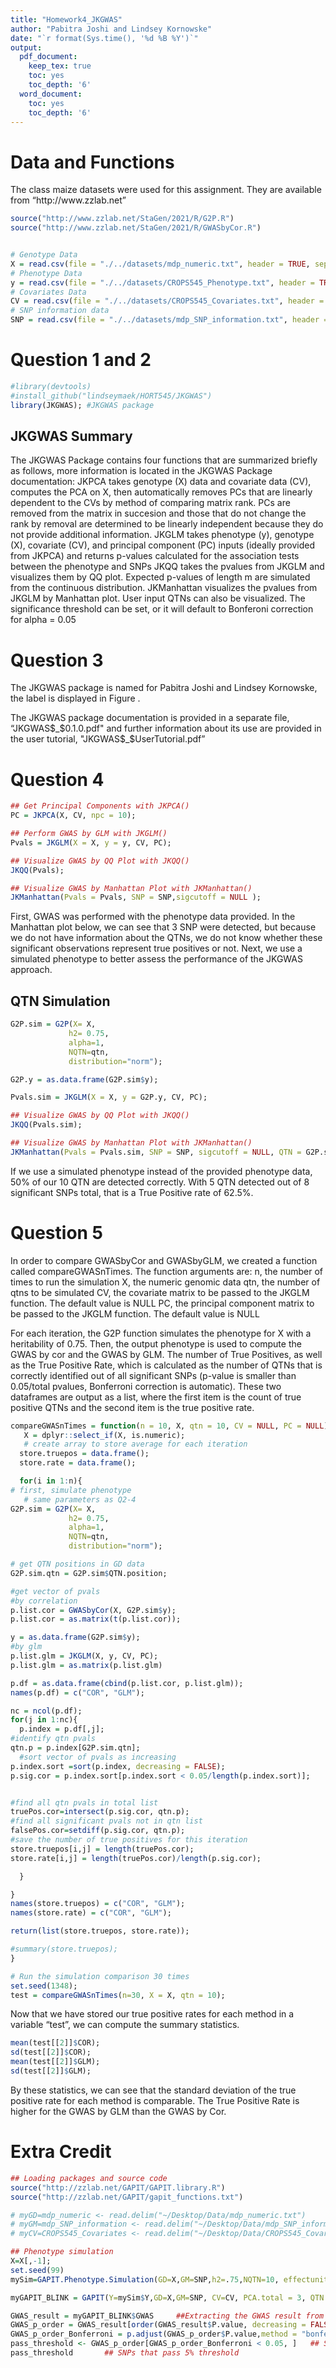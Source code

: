 ```yaml
---
title: "Homework4_JKGWAS"
author: "Pabitra Joshi and Lindsey Kornowske"
date: "`r format(Sys.time(), '%d %B %Y')`"
output:
  pdf_document:
    keep_tex: true
    toc: yes
    toc_depth: '6'
  word_document:
    toc: yes
    toc_depth: '6'
---
```


\begin{figure*}[htbp]
\begin{center}
\includegraphics[width = 0.5\textwidth]{JKGWAS_logo.png}
\end{center}
\end{figure*}

# Data and Functions

The class maize datasets were used for this assignment. They are available from "http://www.zzlab.net" 

```r
source("http://www.zzlab.net/StaGen/2021/R/G2P.R")
source("http://www.zzlab.net/StaGen/2021/R/GWASbyCor.R")


# Genotype Data
X = read.csv(file = "./../datasets/mdp_numeric.txt", header = TRUE, sep ="");
# Phenotype Data
y = read.csv(file = "./../datasets/CROPS545_Phenotype.txt", header = TRUE, sep = "");
# Covariates Data
CV = read.csv(file = "./../datasets/CROPS545_Covariates.txt", header = TRUE, sep = "");
# SNP information data
SNP = read.csv(file = "./../datasets/mdp_SNP_information.txt", header = TRUE, sep = "");

```

# Question 1 and 2
\textbf{(1)	The package should contain at least three input: y, X , and C that are R objects of numeric data frame. Their dimensions are n by 1, n by m, and n by t corresponding to phenotype, genotype and covariate data, where n is number of individuals, m is number of markers, and t is number of covariates. The function should return probability values with dimension of 1 by m for the association tests between phenotype and markers. Markers are tested one at a time with covariates in C included as covariates (15 points).
(2)	The package should perform PCA and incorporate PCs as cofactors for GWAS.  Your package should also automatically exclude the PCs that are in linear dependent to the covariates provided by users. (25 points).}

```r
#library(devtools)
#install_github("lindseymaek/HORT545/JKGWAS")
library(JKGWAS); #JKGWAS package
```


## JKGWAS Summary

The JKGWAS Package contains four functions that are summarized briefly as follows, more information is located in the JKGWAS Package documentation: \par
\textbullet JKPCA takes genotype (X) data and covariate data (CV), computes the PCA on X, then automatically removes PCs that are linearly dependent to the CVs by method of comparing matrix rank. PCs are removed from the matrix in succesion and those that do not change the rank by removal are determined to be linearly independent because they do not provide additional information. \par
\textbullet JKGLM takes phenotype (y), genotype (X), covariate (CV), and principal component (PC) inputs (ideally provided from JKPCA) and returns p-values calculated for the association tests between the phenotype and SNPs \par
\textbullet JKQQ takes the pvalues from JKGLM and visualizes them by QQ plot. Expected p-values of length m are simulated from the continuous distribution.\par
\textbullet JKManhattan visualizes the pvalues from JKGLM by Manhattan plot. User input QTNs can also be visualized. The significance threshold can be set, or it will default to Bonferoni correction for alpha = 0.05 \par



# Question 3

\textbf{(3)	Develop a user manual and tutorials. Name your package and create a logo. (20 points).}

The JKGWAS package is named for Pabitra Joshi and Lindsey Kornowske, the label is displayed in Figure \ref{fig:logo}.

\begin{figure*}[htbp]
\begin{center}
\includegraphics[width = 0.3\textwidth]{JKGWAS_logo.png}
  \caption{JKGWAS Package Logo}
  \label{fig:logo}
\end{center}
\end{figure*}

The JKGWAS package documentation is provided in a separate file, "JKGWAS$\_$0.1.0.pdf" and further information about its use are provided in the user tutorial, "JKGWAS$\_$UserTutorial.pdf"

# Question 4

\textbf{(4)	Perform GWAS on the data provided or your own data which must contain cofactors (15 points).}

```r
## Get Principal Components with JKPCA()
PC = JKPCA(X, CV, npc = 10);

## Perform GWAS by GLM with JKGLM()
Pvals = JKGLM(X = X, y = y, CV, PC);

## Visualize GWAS by QQ Plot with JKQQ()
JKQQ(Pvals);

## Visualize GWAS by Manhattan Plot with JKManhattan()
JKManhattan(Pvals = Pvals, SNP = SNP,sigcutoff = NULL );

```
First, GWAS was performed with the phenotype data provided. In the Manhattan plot below, we can see that 3 SNP were detected, but because we do not have information about the QTNs, we do not know whether these significant observations represent true positives or not. Next, we use a simulated phenotype to better assess the performance of the JKGWAS approach.

## QTN Simulation

```r
G2P.sim = G2P(X= X,
             h2= 0.75,
             alpha=1,
             NQTN=qtn,
             distribution="norm");

G2P.y = as.data.frame(G2P.sim$y);

Pvals.sim = JKGLM(X = X, y = G2P.y, CV, PC);

## Visualize GWAS by QQ Plot with JKQQ()
JKQQ(Pvals.sim);

## Visualize GWAS by Manhattan Plot with JKManhattan()
JKManhattan(Pvals = Pvals.sim, SNP = SNP, sigcutoff = NULL, QTN = G2P.sim$QTN.position );

```

If we use a simulated phenotype instead of the provided phenotype data, 50% of our 10 QTN are detected correctly. With 5 QTN detected out of 8 significant SNPs total, that is a True Positive rate of 62.5%.

# Question 5

\textbf{(5)	Demonstrate that your method is superior to the competing method (GWASbyCor) through simulation with at least 30 replicates (25 points).}

In order to compare GWASbyCor and GWASbyGLM, we created a function called compareGWASnTimes. The function arguments are: \par
\texbullet n, the number of times to run the simulation \par
\textbullet X, the numeric genomic data \par
\textbullet qtn, the number of qtns to be simulated \par
\textbullet CV, the covariate matrix to be passed to the JKGLM function. The default value is NULL \par
\textbullet PC, the principal component matrix to be passed to the JKGLM function. The default value is NULL \par

For each iteration, the G2P function simulates the phenotype for X with a heritability of 0.75. Then, the output phenotype is used to compute the GWAS by cor and the GWAS by GLM. The number of True Positives, as well as the True Positive Rate, which is calculated as the number of QTNs that is correctly identified out of all significant SNPs (p-value is smaller than 0.05/total pvalues, Bonferroni correction is automatic). These two dataframes are output as a list, where the first item is the count of true positive QTNs and the second item is the true positive rate.

```r
compareGWASnTimes = function(n = 10, X, qtn = 10, CV = NULL, PC = NULL) {
   X = dplyr::select_if(X, is.numeric);
   # create array to store average for each iteration
  store.truepos = data.frame();
  store.rate = data.frame();

  for(i in 1:n){
# first, simulate phenotype
   # same parameters as Q2-4
G2P.sim = G2P(X= X,
             h2= 0.75,
             alpha=1,
             NQTN=qtn,
             distribution="norm");

# get QTN positions in GD data
G2P.sim.qtn = G2P.sim$QTN.position;

#get vector of pvals
#by correlation
p.list.cor = GWASbyCor(X, G2P.sim$y);
p.list.cor = as.matrix(t(p.list.cor));

y = as.data.frame(G2P.sim$y);
#by glm
p.list.glm = JKGLM(X, y, CV, PC);
p.list.glm = as.matrix(p.list.glm)

p.df = as.data.frame(cbind(p.list.cor, p.list.glm));
names(p.df) = c("COR", "GLM");

nc = ncol(p.df);
for(j in 1:nc){
  p.index = p.df[,j];
#identify qtn pvals
qtn.p = p.index[G2P.sim.qtn];
  #sort vector of pvals as increasing
p.index.sort =sort(p.index, decreasing = FALSE);
p.sig.cor = p.index.sort[p.index.sort < 0.05/length(p.index.sort)];


#find all qtn pvals in total list
truePos.cor=intersect(p.sig.cor, qtn.p);
#find all significant pvals not in qtn list
falsePos.cor=setdiff(p.sig.cor, qtn.p);
#save the number of true positives for this iteration
store.truepos[i,j] = length(truePos.cor);
store.rate[i,j] = length(truePos.cor)/length(p.sig.cor);

  }

}
names(store.truepos) = c("COR", "GLM");
names(store.rate) = c("COR", "GLM");

return(list(store.truepos, store.rate));

#summary(store.truepos);
}

# Run the simulation comparison 30 times
set.seed(1348);
test = compareGWASnTimes(n=30, X = X, qtn = 10);
```

Now that we have stored our true positive rates for each method in a variable "test", we can compute the summary statistics.

```r
mean(test[[2]]$COR);
sd(test[[2]]$COR);
mean(test[[2]]$GLM);
sd(test[[2]]$GLM);
```

By these statistics, we can see that the standard deviation of the true positive rate for each method is comparable. The True Positive Rate is higher for the GWAS by GLM than the GWAS by Cor.


# Extra Credit

\textbf{(6)	Demonstrate that your package is better than BLINK C version (http://zzlab.net/blink) on either statistical power or speed (25 points). }

```r
## Loading packages and source code
source("http://zzlab.net/GAPIT/GAPIT.library.R")
source("http://zzlab.net/GAPIT/gapit_functions.txt")

# myGD=mdp_numeric <- read.delim("~/Desktop/Data/mdp_numeric.txt")
# myGM=mdp_SNP_information <- read.delim("~/Desktop/Data/mdp_SNP_information.txt", comment.char="#")
# myCV=CROPS545_Covariates <- read.delim("~/Desktop/Data/CROPS545_Covariates.txt")

## Phenotype simulation
X=X[,-1];
set.seed(99)
mySim=GAPIT.Phenotype.Simulation(GD=X,GM=SNP,h2=.75,NQTN=10, effectunit =.95,QTNDist="normal",CV=CV);

myGAPIT_BLINK = GAPIT(Y=mySim$Y,GD=X,GM=SNP, CV=CV, PCA.total = 3, QTN.position = mySim$QTN.position, model = "Blink",file.output = F)      ## GWAS with Blink

GWAS_result = myGAPIT_BLINK$GWAS     ##Extracting the GWAS result from Blink
GWAS_p_order = GWAS_result[order(GWAS_result$P.value, decreasing = FALSE),]  ## Sorting QTNs by their p-values
GWAS_p_order_Bonferroni = p.adjust(GWAS_p_order$P.value,method = "bonferroni") ## bonferroni multiple test corrections
pass_threshold <- GWAS_p_order[GWAS_p_order_Bonferroni < 0.05, ]   ## SNPs that pass 5% threshold after bonferroni correction
pass_threshold       ## SNPs that pass 5% threshold
```

